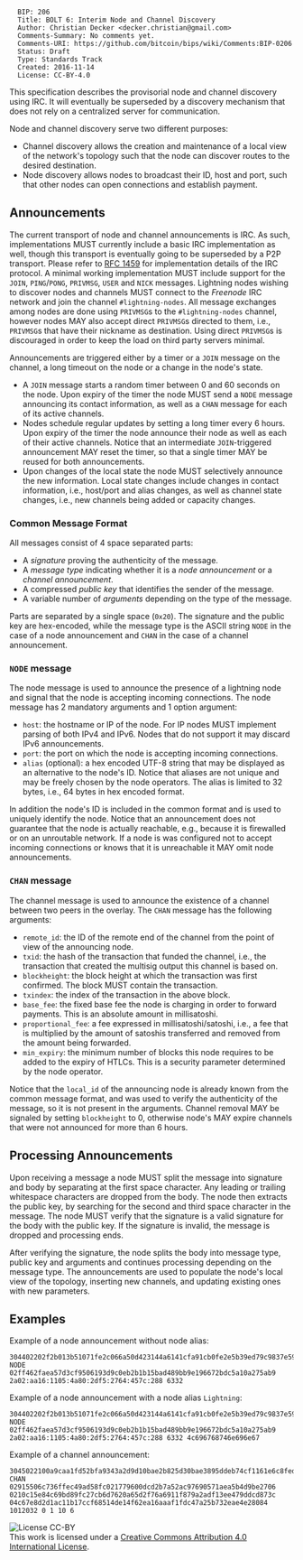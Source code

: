 <pre>
  BIP: 206
  Title: BOLT 6: Interim Node and Channel Discovery
  Author: Christian Decker <decker.christian@gmail.com>
  Comments-Summary: No comments yet.
  Comments-URI: https://github.com/bitcoin/bips/wiki/Comments:BIP-0206
  Status: Draft
  Type: Standards Track
  Created: 2016-11-14
  License: CC-BY-4.0
</pre>

This specification describes the provisorial node and channel discovery using IRC. It will eventually be superseded by a discovery mechanism that does not rely on a centralized server for communication.

Node and channel discovery serve two different purposes:

* Channel discovery allows the creation and maintenance of a local view of the network's topology such that the node can discover routes to the desired destination.
* Node discovery allows nodes to broadcast their ID, host and port, such that other nodes can open connections and establish payment.

== Announcements ==

The current transport of node and channel announcements is IRC. As such, implementations MUST currently include a basic IRC implementation as well, though this transport is eventually going to be superseded by a P2P transport. Please refer to [https://tools.ietf.org/html/rfc1459 RFC 1459] for implementation details of the IRC protocol. A minimal working implementation MUST include support for the <code>JOIN</code>, <code>PING</code>/<code>PONG</code>, <code>PRIVMSG</code>, <code>USER</code> and <code>NICK</code> messages. Lightning nodes wishing to discover nodes and channels MUST connect to the ''Freenode'' IRC network and join the channel <code>#lightning-nodes</code>. All message exchanges among nodes are done using <code>PRIVMSG</code>s to the <code>#lightning-nodes</code> channel, however nodes MAY also accept direct <code>PRIVMSG</code>s directed to them, i.e., <code>PRIVMSG</code>s that have their nickname as destination. Using direct <code>PRIVMSG</code>s is discouraged in order to keep the load on third party servers minimal.

Announcements are triggered either by a timer or a <code>JOIN</code> message on the channel, a long timeout on the node or a change in the node's state.

* A <code>JOIN</code> message starts a random timer between 0 and 60 seconds on the node. Upon expiry of the timer the node MUST send a <code>NODE</code> message announcing its contact information, as well as a <code>CHAN</code> message for each of its active channels.
* Nodes schedule regular updates by setting a long timer every 6 hours. Upon expiry of the timer the node announce their node as well as each of their active channels. Notice that an intermediate <code>JOIN</code>-triggered announcement MAY reset the timer, so that a single timer MAY be reused for both announcements.
* Upon changes of the local state the node MUST selectively announce the new information. Local state changes include changes in contact information, i.e., host/port and alias changes, as well as channel state changes, i.e., new channels being added or capacity changes.

=== Common Message Format ===

All messages consist of 4 space separated parts:

* A ''signature'' proving the authenticity of the message.
* A ''message type'' indicating whether it is a ''node announcement'' or a ''channel announcement''.
* A compressed ''public key'' that identifies the sender of the message.
* A variable number of ''arguments'' depending on the type of the message.

Parts are separated by a single space (<code>0x20</code>). The signature and the public key are hex-encoded, while the message type is the ASCII string <code>NODE</code> in the case of a node announcement and <code>CHAN</code> in the case of a channel announcement.

=== <code>NODE</code> message ===

The node message is used to announce the presence of a lightning node and signal that the node is accepting incoming connections. The node message has 2 mandatory arguments and 1 option argument:

* <code>host</code>: the hostname or IP of the node. For IP nodes MUST implement parsing of both IPv4 and IPv6. Nodes that do not support it may discard IPv6 announcements.
* <code>port</code>: the port on which the node is accepting incoming connections.
* <code>alias</code> (optional): a hex encoded UTF-8 string that may be displayed as an alternative to the node's ID. Notice that aliases are not unique and may be freely chosen by the node operators. The alias is limited to 32 bytes, i.e., 64 bytes in hex encoded format.

In addition the node's ID is included in the common format and is used to uniquely identify the node. Notice that an announcement does not guarantee that the node is actually reachable, e.g., because it is firewalled or on an unroutable network. If a node is was configured not to accept incoming connections or knows that it is unreachable it MAY omit node announcements.

=== <code>CHAN</code> message ===

The channel message is used to announce the existence of a channel between two peers in the overlay. The <code>CHAN</code> message has the following arguments:

* <code>remote_id</code>: the ID of the remote end of the channel from the point of view of the announcing node.
* <code>txid</code>: the hash of the transaction that funded the channel, i.e., the transaction that created the multisig output this channel is based on.
* <code>blockheight</code>: the block height at which the transaction was first confirmed. The block MUST contain the transaction.
* <code>txindex</code>: the index of the transaction in the above block.
* <code>base_fee</code>: the fixed base fee the node is charging in order to forward payments. This is an absolute amount in millisatoshi.
* <code>proportional_fee</code>: a fee expressed in millisatoshi/satoshi, i.e., a fee that is multiplied by the amount of satoshis transferred and removed from the amount being forwarded.
* <code>min_expiry</code>: the minimum number of blocks this node requires to be added to the expiry of HTLCs. This is a security parameter determined by the node operator.

Notice that the <code>local_id</code> of the announcing node is already known from the common message format, and was used to verify the authenticity of the message, so it is not present in the arguments. Channel removal MAY be signaled by setting <code>blockheight</code> to 0, otherwise node's MAY expire channels that were not announced for more than 6 hours.

== Processing Announcements ==

Upon receiving a message a node MUST split the message into signature and body by separating at the first space character. Any leading or trailing whitespace characters are dropped from the body. The node then extracts the public key, by searching for the second and third space character in the message. The node MUST verify that the signature is a valid signature for the body with the public key. If the signature is invalid, the message is dropped and processing ends.

After verifying the signature, the node splits the body into message type, public key and arguments and continues processing depending on the message type. The announcements are used to populate the node's local view of the topology, inserting new channels, and updating existing ones with new parameters.

== Examples ==

Example of a node announcement without node alias:

<pre>304402202f2b013b51071fe2c066a50d423144a6141cfa91cb0fe2e5b39ed79c9837e596022006b76502a259010b9469a66eabae4190df370bcdbeb6b67aee65680e10dde165 NODE 02ff462faea57d3cf9506193d9c0eb2b1b15bad489bb9e196672bdc5a10a275ab9 2a02:aa16:1105:4a80:2df5:2764:457c:288 6332</pre>
Example of a node announcement with a node alias <code>Lightning</code>:

<pre>304402202f2b013b51071fe2c066a50d423144a6141cfa91cb0fe2e5b39ed79c9837e596022006b76502a259010b9469a66eabae4190df370bcdbeb6b67aee65680e10dde165 NODE 02ff462faea57d3cf9506193d9c0eb2b1b15bad489bb9e196672bdc5a10a275ab9 2a02:aa16:1105:4a80:2df5:2764:457c:288 6332 4c696768746e696e67</pre>
Example of a channel announcement:

<pre>3045022100a9caa1fd52bfa9343a2d9d10bae2b825d30bae3895ddeb74cf1161e6c8fedf2702205bc824f8ad0937c6b3a2d6aa9907777be73fb278c8b572911a8561b6da5868f4 CHAN 02915506c736ffec49ad58fc021779600dcd2b7a52ac97690571aea5b4d9be2706 0210c15e84c69bd89fc27cb6d7620a65d2f76a6911f879a2adf13ee479ddcd873c 04c67e8d2d1ac11b17ccf68514de14f62ea16aaaf1fdc47a25b732eae4e28084 1012032 0 1 10 6</pre>
[[File:https://i.creativecommons.org/l/by/4.0/88x31.png|License CC-BY]] <br> This work is licensed under a [http://creativecommons.org/licenses/by/4.0/ Creative Commons Attribution 4.0 International License].

